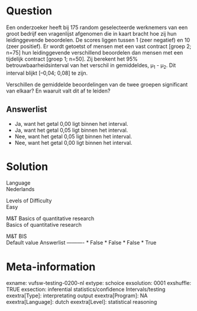 Question
========
Een onderzoeker heeft bij 175 random geselecteerde werknemers van een
groot bedrijf een vragenlijst afgenomen die in kaart bracht hoe zij hun
leidinggevende beoordelen. De scores liggen tussen 1 (zeer negatief) en
10 (zeer positief). Er wordt getoetst of mensen met een vast contract
\[groep 2; n=75\] hun leidinggevende verschillend beoordelen dan mensen
met een tijdelijk contract \[groep 1; n=50\]. Zij berekent het 95%
betrouwbaarheidsinterval van het verschil in gemiddeldes,
µ<sub>1</sub> - µ<sub>2</sub>. Dit interval blijkt \[–0,04; 0,08\] te
zijn.  
  
Verschillen de gemiddelde beoordelingen van de twee groepen significant
van elkaar? En waaruit valt dit af te leiden?

Answerlist
----------
* Ja, want het getal 0,00 ligt binnen het interval.
* Ja, want het getal 0,05 ligt binnen het interval.
* Nee, want het getal 0,05 ligt binnen het interval.
* Nee, want het getal 0,00 ligt binnen het interval.

Solution
========











Language  
Nederlands

Levels of Difficulty  
Easy

M&T Basics of quantitative research  
Basics of quantitative research

M&T BIS  
Default value
Answerlist
----------
* False
* False
* False
* True

Meta-information
================
exname: vufsw-testing-0200-nl
extype: schoice
exsolution: 0001
exshuffle: TRUE
exsection: inferential statistics/confidence Intervals/testing
exextra[Type]: interpretating output
exextra[Program]: NA
exextra[Language]: dutch
exextra[Level]: statistical reasoning


